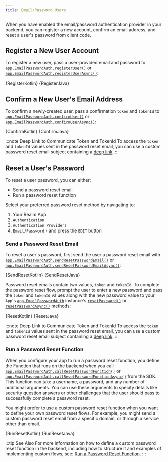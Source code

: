 ```yaml
---
title: Email/Password Users
---
```


When you have enabled the email/password authentication provider
in your backend, you can register a new
account, confirm an email address, and reset a user's password from
client code.

## Register a New User Account

To register a new user, pass a user-provided email and password to
[`app.EmailPasswordAuth.registerUser()`](https://docs.mongodb.com/realm-sdks/java/latest/io/realm/mongodb/auth/EmailPasswordAuth.html#registerUser-java.lang.String-java.lang.String-)
or [`app.EmailPasswordAuth.registerUserAsync()`](https://docs.mongodb.com/realm-sdks/java/latest/io/realm/mongodb/auth/EmailPasswordAuth.html#registerUserAsync-java.lang.String-java.lang.String-io.realm.mongodb.App.Callback-):

<Tabs groupId="java-sdk-languages">
    <TabItem value="kotlin" label="Kotlin">
        <CodeBlock language="kotlin">{RegisterKotlin}</CodeBlock>
    </TabItem>
    <TabItem value="java" label="Java">
        <CodeBlock language="java">{RegisterJava}</CodeBlock>
    </TabItem>
</Tabs>

## Confirm a New User's Email Address

To confirm a newly-created user, pass a confirmation `token` and
`tokenId` to [`app.EmailPasswordAuth.confirmUser()`](https://docs.mongodb.com/realm-sdks/java/latest/io/realm/mongodb/auth/EmailPasswordAuth.html#confirmUser-java.lang.String-java.lang.String-)
or [`app.EmailPasswordAuth.confirmUserAsync()`](https://docs.mongodb.com/realm-sdks/java/latest/io/realm/mongodb/auth/EmailPasswordAuth.html#confirmUserAsync-java.lang.String-java.lang.String-io.realm.mongodb.App.Callback-):

<Tabs groupId="java-sdk-languages">
    <TabItem value="kotlin" label="Kotlin">
        <CodeBlock language="kotlin">{ConfirmKotlin}</CodeBlock>
    </TabItem>
    <TabItem value="java" label="Java">
        <CodeBlock language="java">{ConfirmJava}</CodeBlock>
    </TabItem>
</Tabs>


:::note Deep Link to Communicate Token and TokenId
To access the `token` and `tokenId` values sent in the password
reset email, you can use a custom password reset email subject
containing a [deep link](https://developer.android.com/training/app-links/deep-linking).
:::

## Reset a User's Password

To reset a user password, you can either:

- Send a password reset email
- Run a password reset function

Select your preferred password reset method by navigating to:

1. Your Realm App
1. `Authentication`
1. `Authentication Providers`
1. `Email/Password` - and press the `EDIT` button

### Send a Password Reset Email

To reset a user's password, first send the user a password reset email with
[`app.EmailPasswordAuth.sendResetPasswordEmail()`](https://docs.mongodb.com/realm-sdks/java/latest/io/realm/mongodb/auth/EmailPasswordAuth.html#sendResetPasswordEmail-java.lang.String-)
or [`app.EmailPasswordAuth.sendResetPasswordEmailAsync()`](https://docs.mongodb.com/realm-sdks/java/latest/io/realm/mongodb/auth/EmailPasswordAuth.html#sendResetPasswordEmailAsync-java.lang.String-io.realm.mongodb.App.Callback-):

<Tabs groupId="java-sdk-languages">
    <TabItem value="kotlin" label="Kotlin">
        <CodeBlock language="kotlin">{SendResetKotlin}</CodeBlock>
    </TabItem>
    <TabItem value="java" label="Java">
        <CodeBlock language="java">{SendResetJava}</CodeBlock>
    </TabItem>
</Tabs>

Password reset emails contain two values, `token` and `tokenId`.
To complete the password reset flow, prompt the user to enter a new
password and pass the `token` and `tokenId` values along with the
new password value to your `App`'s
[`app.EmailPasswordAuth`](https://docs.mongodb.com/realm-sdks/java/latest/io/realm/mongodb/auth/EmailPasswordAuth.html)
instance's [`resetPassword()`](https://docs.mongodb.com/realm-sdks/java/latest/io/realm/mongodb/auth/EmailPasswordAuth.html#resetPassword-java.lang.String-java.lang.String-java.lang.String-)
or [`resetPasswordAsync()`](https://docs.mongodb.com/realm-sdks/java/latest/io/realm/mongodb/auth/EmailPasswordAuth.html#resetPasswordAsync-java.lang.String-java.lang.String-java.lang.String-io.realm.mongodb.App.Callback-)
methods:

<Tabs groupId="java-sdk-languages">
    <TabItem value="kotlin" label="Kotlin">
        <CodeBlock language="kotlin">{ResetKotlin}</CodeBlock>
    </TabItem>
    <TabItem value="java" label="Java">
        <CodeBlock language="java">{ResetJava}</CodeBlock>
    </TabItem>
</Tabs>

:::note Deep Link to Communicate Token and TokenId
To access the `token` and `tokenId` values sent in the password
reset email, you can use a custom password reset email subject
containing a [deep link](https://developer.android.com/training/app-links/deep-linking).
:::

### Run a Password Reset Function

When you configure your app to run a password reset function, you
define the Function that runs on the backend when you call [`app.EmailPasswordAuth.callResetPasswordFunction()`](https://docs.mongodb.com/realm-sdks/java/latest/io/realm/mongodb/auth/EmailPasswordAuth.html#callResetPasswordFunction-java.lang.String-java.lang.String-java.lang.Object...-)
or [`app.EmailPasswordAuth.callResetPasswordFunctionAsync()`](https://docs.mongodb.com/realm-sdks/java/latest/io/realm/mongodb/auth/EmailPasswordAuth.html#callResetPasswordFunctionAsync-java.lang.String-java.lang.String-java.lang.Object:A-io.realm.mongodb.App.Callback-)
from the SDK. This function can take a username, a password, and any number 
of additional arguments. You can use these arguments to specify details 
like security question answers or other challenges that the user should 
pass to successfully complete a password reset.

You might prefer to use a custom password reset function when you want to
define your own password reset flows. For example, you might send a custom 
password reset email from a specific domain, or through a service other 
than email.

<Tabs groupId="java-sdk-languages">
    <TabItem value="kotlin" label="Kotlin">
        <CodeBlock language="kotlin">{RunResetKotlin}</CodeBlock>
    </TabItem>
    <TabItem value="java" label="Java">
        <CodeBlock language="java">{RunResetJava}</CodeBlock>
    </TabItem>
</Tabs>

:::tip See Also
For more information on how to define a custom password reset function
in the backend, including how to structure it and examples 
of implementing custom flows, see: [Run a Password Reset Function](https://docs.mongodb.com/realm/authentication/email-password/#std-label-auth-run-a-password-reset-function).
:::
